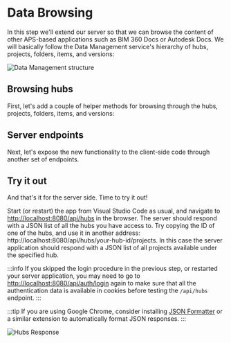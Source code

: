 


# Data Browsing

In this step we'll extend our server so that we can browse the content of other APS-based
applications such as BIM 360 Docs or Autodesk Docs. We will basically follow the Data Management
service's hierarchy of hubs, projects, folders, items, and versions:

![Data Management structure](./_shared/dm-structure.webp)

## Browsing hubs

First, let's add a couple of helper methods for browsing through the hubs, projects,
folders, items, and versions:

<EnvTabs NodeJsVsCode={NodeJsVsCodeHubs} DotNetVsCode={DotNetHubs} DotNetVs2022={DotNetHubs} />

## Server endpoints

Next, let's expose the new functionality to the client-side code through another
set of endpoints.

<EnvTabs NodeJsVsCode={NodeJsVsCodeEndpoints} DotNetVsCode={DotNetEndpoints} DotNetVs2022={DotNetEndpoints} />

## Try it out

And that's it for the server side. Time to try it out!

Start (or restart) the app from Visual Studio Code as usual, and navigate to
[http://localhost:8080/api/hubs](http://localhost:8080/api/hubs) in the browser.
The server should respond with a JSON list of all the hubs you have access to.
Try copying the ID of one of the hubs, and use it in another address: http://localhost:8080/api/hubs/your-hub-id/projects.
In this case the server application should respond with a JSON list of all projects
available under the specified hub.

:::info
If you skipped the login procedure in the previous step, or restarted your server application,
you may need to go to [http://localhost:8080/api/auth/login](http://localhost:8080/api/auth/login)
again to make sure that all the authentication data is available in cookies before testing
the `/api/hubs` endpoint.
:::

:::tip
If you are using Google Chrome, consider installing [JSON Formatter](https://chrome.google.com/webstore/detail/json-formatter/bcjindcccaagfpapjjmafapmmgkkhgoa?hl=en)
or a similar extension to automatically format JSON responses.
:::

![Hubs Response](./_shared/hubs-response.webp)
